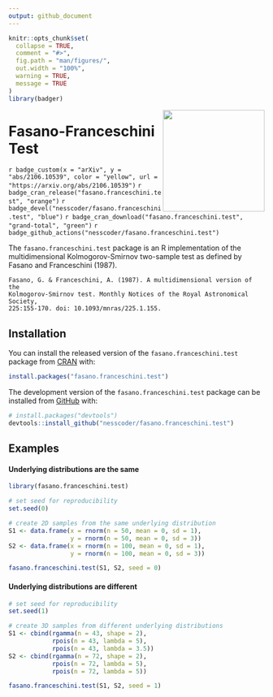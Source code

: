 ```yaml
---
output: github_document
---
```


<!-- README.md is generated from README.Rmd. Please edit that file -->

```r
knitr::opts_chunk$set(
  collapse = TRUE,
  comment = "#>",
  fig.path = "man/figures/",
  out.width = "100%",
  warning = TRUE,
  message = TRUE
)
library(badger)
```

<img src="man/figures/logo.png" width="200" align="right"/>

# Fasano-Franceschini Test

<!-- badges: start -->

`r badge_custom(x = "arXiv", y = "abs/2106.10539", color = "yellow", url = "https://arxiv.org/abs/2106.10539")` 
`r badge_cran_release("fasano.franceschini.test", "orange")`
`r badge_devel("nesscoder/fasano.franceschini.test", "blue")` 
`r badge_cran_download("fasano.franceschini.test", "grand-total", "green")`
`r badge_github_actions("nesscoder/fasano.franceschini.test")`
<!-- badges: end -->

The `fasano.franceschini.test` package is an R implementation of the multidimensional Kolmogorov-Smirnov two-sample test as defined by Fasano and Franceschini (1987).

```
Fasano, G. & Franceschini, A. (1987). A multidimensional version of the
Kolmogorov-Smirnov test. Monthly Notices of the Royal Astronomical Society,
225:155-170. doi: 10.1093/mnras/225.1.155.
```

## Installation

You can install the released version of the `fasano.franceschini.test` package from [CRAN](https://CRAN.R-project.org) with:

``` r
install.packages("fasano.franceschini.test")
```

The development version of the `fasano.franceschini.test` package can be installed from [GitHub](https://github.com/) with:

``` r
# install.packages("devtools")
devtools::install_github("nesscoder/fasano.franceschini.test")
```

## Examples

#### Underlying distributions are the same

```r
library(fasano.franceschini.test)

# set seed for reproducibility
set.seed(0)

# create 2D samples from the same underlying distribution
S1 <- data.frame(x = rnorm(n = 50, mean = 0, sd = 1),
                 y = rnorm(n = 50, mean = 0, sd = 3))
S2 <- data.frame(x = rnorm(n = 100, mean = 0, sd = 1),
                 y = rnorm(n = 100, mean = 0, sd = 3))

fasano.franceschini.test(S1, S2, seed = 0)
```

#### Underlying distributions are different

```r
# set seed for reproducibility
set.seed(1)

# create 3D samples from different underlying distributions
S1 <- cbind(rgamma(n = 43, shape = 2),
            rpois(n = 43, lambda = 5),
            rpois(n = 43, lambda = 3.5))
S2 <- cbind(rgamma(n = 72, shape = 2),
            rpois(n = 72, lambda = 5),
            rpois(n = 72, lambda = 5))

fasano.franceschini.test(S1, S2, seed = 1)
```
